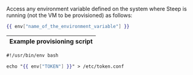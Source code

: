 Access any environment variable defined on the system where Steep is running
(not the VM to be provisioned) as follows:

```handlebars
{{ env["name_of_the_environment_variable"] }}
```

| Example provisioning script |
| --------------------------- |

```handlebars
#!/usr/bin/env bash

echo "{{ env["TOKEN"] }}" > /etc/token.conf
```
